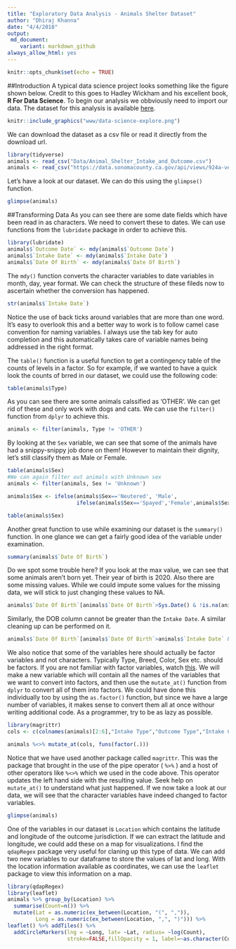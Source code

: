 ```yaml
---
title: "Exploratory Data Analysis - Animals Shelter Dataset"
author: "Dhiraj Khanna"
date: "4/4/2018"
output: 
 md_document:
    variant: markdown_github
always_allow_html: yes
---
```


```r
knitr::opts_chunk$set(echo = TRUE)
```

##Introduction
A typical data science project looks something like the figure shown below. Credit to this goes to Hadley Wickham and his excellent book, **R For Data Science**. To begin our analysis we obbviously need to import our data. The dataset for this analysis is available [here]( https://data.sonomacounty.ca.gov/Government/Animal-Shelter-Intake-and-Outcome/924a-vesw/data).

```r
knitr::include_graphics("www/data-science-explore.png")
```

We can download the dataset as a csv file or read it directly from the download url.

```r
library(tidyverse)
animals <- read_csv("Data/Animal_Shelter_Intake_and_Outcome.csv")
animals <- read_csv("https://data.sonomacounty.ca.gov/api/views/924a-vesw/rows.csv?accessType=DOWNLOAD")
```

Let's have a look at our dataset. We can do this using the `glimpse()` function.
```r
glimpse(animals)
```

##Transforming Data
As you can see there are some date fields which have been read in as characters. We need to convert these to dates. We can use functions from the `lubridate` package in order to achieve this.

```r
library(lubridate)
animals$`Outcome Date` <- mdy(animals$`Outcome Date`)
animals$`Intake Date` <- mdy(animals$`Intake Date`)
animals$`Date Of Birth` <- mdy(animals$`Date Of Birth`)
```

The `mdy()` function converts the character variables to date variables in month, day, year format. We can check the structure of these fileds now to ascertain whether the conversion has happened.
```r
str(animals$`Intake Date`)
```

Notice the use of back ticks around variables that are more than one word. It's easy to overlook this and a better way to work is to follow camel case convention for naming variables. I always use the tab key for auto completion and this automatically takes care of variable names being addressed in the right format.

The `table()` function is a useful function to get a contingency table of the counts of levels in a factor. So for example, if we wanted to have a quick look the counts of brred in our dataset, we could use the following code:
```r
table(animals$Type)
```

As you can see there are some animals calssified as 'OTHER'. We can get rid of these and only work with dogs and cats. We can use the `filter()` function from `dplyr` to achieve this.
```r
animals <- filter(animals, Type != 'OTHER')
```

By looking at the `Sex` variable, we can see that some of the animals have had a snippy-snippy job done on them! However to maintain their dignity, let's still classify them as Male or Female.
```r
table(animals$Sex)
#We can again filter out animals with Unknown sex
animals <- filter(animals, Sex != 'Unknown')

animals$Sex <- ifelse(animals$Sex=='Neutered', 'Male', 
                      ifelse(animals$Sex=='Spayed','Female',animals$Sex))

table(animals$Sex)
```
Another great function to use while examining our dataset is the `summary()` function. In one glance we can get a fairly good idea of the variable under examination.
```r
summary(animals$`Date Of Birth`)
```

Do we spot some trouble here? If you look at the max value, we can see that some animals aren't born yet. Their year of birth is 2020. Also there are some missing values. While we could impute some values for the missing data, we will stick to just changing these values to NA. 
```r
animals$`Date Of Birth`[animals$`Date Of Birth`>Sys.Date() & !is.na(animals$`Date Of Birth`)] <- NA
```
 Similarly, the DOB column cannot be greater than the `Intake Date`. A similar cleaning up can be performed on it.
```r
animals$`Date Of Birth`[animals$`Date Of Birth`>animals$`Intake Date` & !is.na(animals$`Date Of Birth`)] <- NA
```
 

We also notice that some of the variables here should actually be factor variables and not characters. Typically Type, Breed, Color, Sex etc. should be factors. If you are not familiar with factor variables, watch [this](https://www.youtube.com/watch?v=xkRBfy8_2MU). We will make a new variable which will contain all the names of the variables that we want to convert into factors, and then use the `mutate_at()` function from `dplyr` to convert all of them into factors. We could have done this individually too by using the `as.factor()` function, but since we have a large number of variables, it makes sense to convert them all at once withour writing additional code. As a programmer, try to be as lazy as possible.
```r
library(magrittr)
cols <- c(colnames(animals)[2:6],"Intake Type","Outcome Type","Intake Condition","Outcome Condition")

animals %<>% mutate_at(cols, funs(factor(.)))
```

Notice that we have used another package called `magrittr`. This was the package that brought in the use of the pipe operator ( `%>%` ) and a host of other operators like `%<>%` which we used in the code above. This operator updates the left hand side with the resulting value. Seek help on `mutate_at()` to understand what just happened. If we now take a look at our data, we will see that the character variables have indeed changed to factor variables.
```r
glimpse(animals)
```

One of the variables in our dataset is `Location` which contains the latitude and longitude of the outcome jurisdiction. If we can extract the latitude and longitude, we could add these on a map for visualizations. I find the `qdapRegex` package very useful for claning up this type of data. We can add two new variables to our dataframe to store the values of lat and long.
With the location information available as coordinates, we can use the `leaflet` package to view this information on a map. 
```r
library(qdapRegex)
library(leaflet)
animals %>% group_by(Location) %>% 
  summarise(Count=n()) %>% 
  mutate(Lat = as.numeric(ex_between(Location, "(", ",")),
         Long = as.numeric(ex_between(Location, ",", ")"))) %>% 
leaflet() %>% addTiles() %>% 
  addCircleMarkers(lng = ~Long, lat= ~Lat, radius= ~log(Count),
                   stroke=FALSE,fillOpacity = 1, label=~as.character(Count))
```

